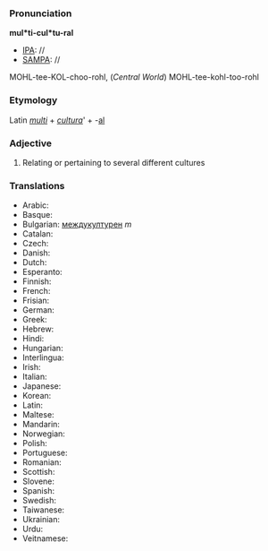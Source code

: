 ===Pronunciation===

'''mul*ti-cul*tu-ral'''
*[[IPA]]: //
*[[SAMPA]]: //
MOHL-tee-KOL-choo-rohl, (''Central World'') MOHL-tee-kohl-too-rohl
===Etymology===

Latin ''[[multi]]'' + ''[[cultura]]''' + -[[al]]
===Adjective===

# Relating or pertaining to several different cultures

===Translations===

*Arabic:
*Basque:
*Bulgarian: [[междукултурен]] ''m''
*Catalan:
*Czech:
*Danish:
*Dutch:
*Esperanto:
*Finnish:
*French:
*Frisian:
*German: 
*Greek:
*Hebrew:
*Hindi:
*Hungarian:
*Interlingua:
*Irish:
*Italian:
*Japanese:
*Korean:
*Latin:
*Maltese:
*Mandarin:
*Norwegian:
*Polish:
*Portuguese:
*Romanian:
*Scottish:
*Slovene:
*Spanish:
*Swedish:
*Taiwanese:
*Ukrainian:
*Urdu:
*Veitnamese:
